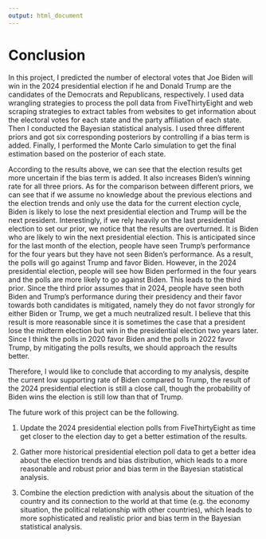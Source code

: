 ```yaml
---
output: html_document
---
```


# Conclusion

In this project, I predicted the number of electoral votes that Joe Biden will win in the 2024 presidential election if he and Donald Trump are the candidates of the Democrats and Republicans, respectively. I used data wrangling strategies to process the poll data from FiveThirtyEight and web scraping strategies to extract tables from websites to get information about the electoral votes for each state and the party affiliation of each state. Then I conducted the Bayesian statistical analysis. I used three different priors and got six corresponding posteriors by controlling if a bias term is added. Finally, I performed the Monte Carlo simulation to get the final estimation based on the posterior of each state.

According to the results above, we can see that the election results get more uncertain if the bias term is added. It also increases Biden's winning rate for all three priors. As for the comparison between different priors, we can see that if we assume no knowledge about the previous elections and the election trends and only use the data for the current election cycle, Biden is likely to lose the next presidential election and Trump will be the next president. Interestingly, if we rely heavily on the last presidential election to set our prior, we notice that the results are overturned. It is Biden who are likely to win the next presidential election. This is anticipated since for the last month of the election, people have seen Trump's performance for the four years but they have not seen Biden's performance. As a result, the polls will go against Trump and favor Biden. However, in the 2024 presidential election, people will see how Biden performed in the four years and the polls are more likely to go against Biden. This leads to the third prior. Since the third prior assumes that in 2024, people have seen both Biden and Trump's performance during their presidency and their favor towards both candidates is mitigated, namely they do not favor strongly for either Biden or Trump, we get a much neutralized result. I believe that this result is more reasonable since it is sometimes the case that a president lose the midterm election but win in the presidential election two years later. Since I think the polls in 2020 favor Biden and the polls in 2022 favor Trump, by mitigating the polls results, we should approach the results better.

Therefore, I would like to conclude that according to my analysis, despite the current low supporting rate of Biden compared to Trump, the result of the 2024 presidential election is still a close call, though the probability of Biden wins the election is still low than that of Trump.

The future work of this project can be the following.

1. Update the 2024 presidential election polls from FiveThirtyEight as time get closer to the election day to get a better estimation of the results.

2. Gather more historical presidential election poll data to get a better idea about the election trends and bias distribution, which leads to a more reasonable and robust prior and bias term in the Bayesian statistical analysis.

3. Combine the election prediction with analysis about the situation of the country and its connection to the world at that time (e.g. the economy situation, the political relationship with other countries), which leads to more sophisticated and realistic prior and bias term in the Bayesian statistical analysis.
